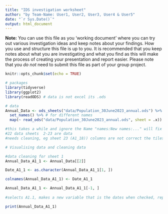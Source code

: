 ```yaml
---
title: "IDS investigation worksheet"
author: "by Team-Name: User1, User2, User3, User4 & User5"
date: "`r Sys.Date()`"
output: html_document
---
```


**Note:** You can use this file as you 'working document' where you can try out various investigation ideas and keep notes about your findings. How you use and structure this file is up to you. It is recommended that you keep notes about what you are investigating and what you find as this will make the process of creating your presentation and report easier. Please note that you _do not_ need to submit this file as part of your group project.



```r
knitr::opts_chunk$set(echo = TRUE)
```


```r
# packages
library(tidyverse)
library(ggplot2)
library(readODS) # data is not excel its .ods

```


```r
# data 
Annual_Data <- ods_sheets("data/Population_30June2023_annual.ods") %>%
  set_names() %>% # for different names
  map(~ read_ods("data/Population_30June2023_annual.ods", sheet = .x))

#this takes a while and ignore the Name "names:New names:..." will fix later
#22 data sheets  2-23 are data
#needs cleaning, eg sheet 23 (A1_18)) columns are not correct the tiles are the original name then 2,3,4... and the date is in character form as a variable, each sheet needs cleaning in different ways
```

```r
# Visualising data and cleaning data

#data cleaning for sheet 1
Annual_Data_A1_1 <- Annual_Data[[2]]

Date_A1_1 <- as.character(Annual_Data_A1_1[1, ])

colnames(Annual_Data_A1_1) <- Date_A1_1

Annual_Data_A1_1 <- Annual_Data_A1_1[-1, ]
             
#selects A1.1, makes a new variable that is the dates when checked, replace the column names using the dates

print(Annual_Data_A1_1)
  
  
```
